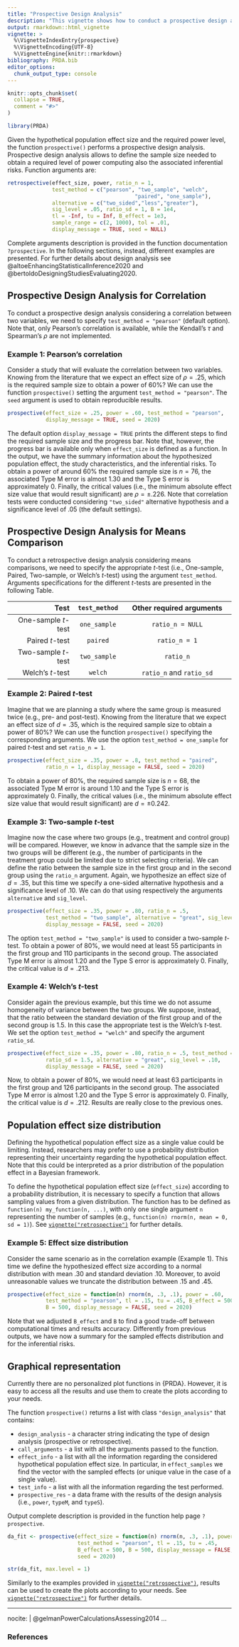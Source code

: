 ```yaml
---
title: "Prospective Design Analysis"
description: "This vignette shows how to conduct a prospective design analysis using the function `prospective()`."
output: rmarkdown::html_vignette
vignette: >
  %\VignetteIndexEntry{prospective}
  %\VignetteEncoding{UTF-8}
  %\VignetteEngine{knitr::rmarkdown}
bibliography: PRDA.bib
editor_options: 
  chunk_output_type: console
---
```


```r
knitr::opts_chunk$set(
  collapse = TRUE,
  comment = "#>"
)
```

```r
library(PRDA)
```

Given the hypothetical population effect size and the required power level, the function `prospective()` performs a prospective design analysis. Prospective design analysis allows to define the sample size needed to obtain a required level of power computing also the associated inferential risks. Function arguments are:

```r
retrospective(effect_size, power, ratio_n = 1,
              test_method = c("pearson", "two_sample", "welch",
                                        "paired", "one_sample"),
              alternative = c("two_sided","less","greater"),
              sig_level = .05, ratio_sd = 1, B = 1e4,
              tl = -Inf, tu = Inf, B_effect = 1e3,
              sample_range = c(2, 1000), tol = .01,
              display_message = TRUE, seed = NULL)
```

Complete arguments description is provided in the function documentation `?prospective`. In the following sections, instead, different examples are presented. For further details about design analysis see @altoeEnhancingStatisticalInference2020 and @bertoldoDesigningStudiesEvaluating2020.


## Prospective Design Analysis for Correlation

To conduct a prospective design analysis considering a correlation between two variables, we need to specify `test_method = "pearson"` (default option). Note that, only Pearson's correlation is available, while the Kendall's $\tau$ and Spearman's $\rho$ are not implemented.

### Example 1: Pearson's correlation

Consider a study that will evaluate the correlation between two variables. Knowing from the literature that we expect an effect size of $\rho = .25$, which is the required sample size to obtain a power of 60%? We can use the function `prospective()` setting the argument `test_method = "pearson"`. The `seed` argument is used to obtain reproducible results.

```r
prospective(effect_size = .25, power = .60, test_method = "pearson",
            display_message = TRUE, seed = 2020)
```

The default option `display_message = TRUE` prints the different steps to find the required sample size and the progress bar. Note that, however, the progress bar is available only when `effect_size` is defined as a function. In the output, we have the summary information about the hypothesized population effect, the study characteristics, and the inferential risks. To obtain a power of around 60% the required sample size is $n = 76$, the associated Type M error is almost 1.30 and the Type S error is approximately 0. Finally, the critical values (i.e., the minimum absolute effect size value that would result significant) are $\rho = \pm.226$. Note that correlation tests were conducted considering `"two_sided"` alternative hypothesis and a significance level of .05 (the default settings).


## Prospective Design Analysis for Means Comparison

To conduct a retrospective design analysis considering means comparisons, we need to specify the appropriate *t*-test (i.e., One-sample, Paired, Two-sample, or Welch's *t*-test) using the argument `test_method`. Arguments specifications for the different *t*-tests are presented in the following Table.


| Test                | `test_method` |     Other required arguments    |
| -------------------:|:-------------:|:-------------------------------:|
| One-sample *t*-test | `one_sample`  | `ratio_n = NULL`                |
| Paired *t*-test     | `paired`      | `ratio_n = 1`                   |
| Two-sample *t*-test | `two_sample`  | `ratio_n`                       |
| Welch's *t*-test    | `welch`       | `ratio_n` and `ratio_sd`        |

### Example 2: Paired *t*-test

Imagine that we are planning a study where the same group is measured twice (e.g., pre- and post-test). Knowing from the literature that we expect an effect size of $d = .35$, which is the required sample size to obtain a power of 80%? We can use the function `prospective()` specifying the corresponding arguments. We use the option `test_method = one_sample` for paired *t*-test  and set `ratio_n = 1`.

```r
prospective(effect_size = .35, power = .8, test_method = "paired",
            ratio_n = 1, display_message = FALSE, seed = 2020)
```

To obtain a power of 80%, the required sample size is $n=68$, the associated Type M error is around 1.10 and the Type S error is approximately 0. Finally, the critical values (i.e., the minimum absolute effect size value that would result significant) are $d  =  \pm 0.242$.

### Example 3: Two-sample *t*-test

Imagine now the case where two groups (e.g., treatment and control group) will be compared. However, we know in advance that the sample size in the two groups will be different (e.g., the number of participants in the treatment group could be limited due to strict selecting criteria). We can define the ratio between the sample size in the first group and in the second group using the `ratio_n` argument. Again, we hypothesize an effect size of $d = .35$, but this time we specify a one-sided alternative hypothesis and a significance level of .10. We can do that using respectively the arguments `alternative` and `sig_level`.

```r
prospective(effect_size = .35, power = .80, ratio_n = .5, 
            test_method = "two_sample", alternative = "great", sig_level = .10, 
            display_message = FALSE, seed = 2020)
```

The option `test_method = "two_sample"` is used to consider a two-sample *t*-test. To obtain a power of 80%, we would need at least 55 participants in the first group and 110 participants in the second group. The associated Type M error is almost 1.20 and the Type S error is approximately 0. Finally, the critical value is $d = .213$.


### Example 4: Welch's *t*-test

Consider again the previous example, but this time we do not assume homogeneity of variance between the two groups. We suppose, instead, that the ratio between the standard deviation of the first group and of the second group is 1.5. In this case the appropriate test is the Welch's *t*-test. We set the option `test_method = "welch"` and specify the argument `ratio_sd`.


```r
prospective(effect_size = .35, power = .80, ratio_n = .5, test_method = "welch",
            ratio_sd = 1.5, alternative = "great", sig_level = .10, 
            display_message = FALSE, seed = 2020)
```

Now, to obtain a power of 80%, we would need at least 63 participants in the first group and 126 participants in the second group. The associated Type M error is almost 1.20 and the Type S error is approximately 0. Finally, the critical value is $d = .212$. Results are really close to the previous ones.


## Population effect size distribution

Defining the hypothetical population effect size as a single value could be limiting.  Instead, researchers may prefer to use a probability distribution representing their uncertainty regarding the hypothetical population effect. Note that this could be interpreted as a prior distribution of the population effect in a Bayesian framework. 

To define the hypothetical population effect size (`effect_size`) according to a probability distribution, it is necessary to specify a function that allows sampling values from a given distribution. The function has to be defined as `function(n) my_function(n, ...)`, with only one single argument `n` representing the number of samples (e.g., `function(n) rnorm(n, mean = 0, sd = 1)`). See [`vignette("retrospective")`](retrospective.html) for further details.

### Example 5: Effect size distribution

Consider the same scenario as in the correlation example (Example 1). This time we define the hypothesized effect size according to a normal distribution with mean .30 and standard deviation .10. Moreover, to avoid unreasonable values we truncate the distribution between .15 and .45.

```r
prospective(effect_size = function(n) rnorm(n, .3, .1), power = .60, 
            test_method = "pearson", tl = .15, tu = .45, B_effect = 500, 
            B = 500, display_message = FALSE, seed = 2020)
```

Note that we adjusted `B_effect` and `B` to find a good trade-off between computational times and results accuracy. Differently from previous outputs, we have now a summary for the sampled effects distribution and for the inferential risks.

## Graphical representation

Currently there are no personalized plot functions in {PRDA}. However, it is easy to access all the results and use them to create the plots according to your needs. 

The function `prospective()` returns a list with class `"design_analysis"` that contains:

- `design_analysis` - a character string indicating the type of design analysis (prospective or retrospective).
- `call_arguments` - a list with all the arguments passed to the function. 
- `effect_info` - a list with all the information regarding the considered hypothetical population effect size. In particular, in `effect_samples` we find the vector with the sampled effects (or unique value in the case of a single value).
- `test_info` - a list with all the information regarding the test performed.
- `prospective_res` - a data frame with the results of the design analysis (i.e., `power`, `typeM`, and `typeS`).

Output complete description is provided in the function help page `?prospective`.

```r
da_fit <- prospective(effect_size = function(n) rnorm(n, .3, .1), power = .60,
                      test_method = "pearson", tl = .15, tu = .45, 
                      B_effect = 500, B = 500, display_message = FALSE, 
                      seed = 2020)

str(da_fit, max.level = 1)
```


Similarly to the examples provided in [`vignette("retrospective")`](retrospective.html), results can be used to create the plots according to your needs. See  [`vignette("retrospective")`](retrospective.html) for further details.

---
nocite: | 
  @gelmanPowerCalculationsAssessing2014
...

### References
